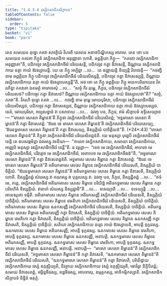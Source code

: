 ```yaml
---
title: "1.4.3.4 វស្សិកសាដិកសិក្ខាបទ"
tableOfContents: false
sidebar:
  order: 5
type: "tipitaka"
basket: "vi"
book: "para"
---
```



<DynamicBreadcrumb />

<Division number="626" book="para">

<Paragraph number="2323" book="para">
តេន សមយេន ពុទ្ធោ ភគវា សាវត្ថិយំ វិហរតិ ជេតវនេ អនាថបិណ្ឌិកស្ស អារាមេ. តេន ខោ បន សមយេន ភគវតា ភិក្ខូនំ វស្សិកសាដិកា អនុញ្ញាតា ហោតិ. ឆព្ពគ្គិយា ភិក្ខូ—  “ភគវតា វស្សិកសាដិកា អនុញ្ញាតា”តិ, បដិកច្ចេវ វស្សិកសាដិកចីវរំ បរិយេសន្តិ, បដិកច្ចេវ កត្វា និវាសេន្តិ, ជិណ្ណាយ វស្សិកសាដិកាយ នគ្គា កាយំ ឱវស្សាបេន្តិ. យេ តេ ភិក្ខូ អប្បិច្ឆា …បេ…  តេ ឧជ្ឈាយន្តិ ខិយ្យន្តិ វិបាចេន្តិ—  “កថញ្ហិ នាម ឆព្ពគ្គិយា ភិក្ខូ បដិកច្ចេវ វស្សិកសាដិកចីវរំ បរិយេសិស្សន្តិ, បដិកច្ចេវ កត្វា និវាសេស្សន្តិ, ជិណ្ណាយ វស្សិកសាដិកាយ នគ្គា កាយំ ឱវស្សាបេស្សន្តី”តិ.
</Paragraph>

<Paragraph number="2324" book="para">
អថ ខោ តេ ភិក្ខូ ឆព្ពគ្គិយេ ភិក្ខូ អនេកបរិយាយេន វិគរហិត្វា ភគវតោ ឯតមត្ថំ អារោចេសុំ …បេ…  “សច្ចំ កិរ តុម្ហេ, ភិក្ខវេ, បដិកច្ចេវ វស្សិកសាដិកចីវរំ បរិយេសថ? បដិកច្ចេវ កត្វា និវាសេថ? ជិណ្ណាយ វស្សិកសាដិកាយ នគ្គា កាយំ ឱវស្សាបេថា”តិ? “សច្ចំ, ភគវា”តិ. វិគរហិ ពុទ្ធោ ភគវា …បេ…  កថញ្ហិ នាម តុម្ហេ មោឃបុរិសា, បដិកច្ចេវ វស្សិកសាដិកចីវរំ បរិយេសិស្សថ, បដិកច្ចេវ កត្វា និវាសេស្សថ, ជិណ្ណាយ វស្សិកសាដិកាយ នគ្គា កាយំ ឱវស្សាបេស្សថ. នេតំ, មោឃបុរិសា, អប្បសន្នានំ វា បសាទាយ …បេ…  ឯវញ្ច បន, ភិក្ខវេ, ឥមំ សិក្ខាបទំ ឧទ្ទិសេយ្យាថ—
</Paragraph>

</Division>
<Division number="627" book="para">

<Paragraph number="2325" book="para">
<Emphasis>“‘មាសោ សេសោ គិម្ហានន៑’តិ ភិក្ខុនា វស្សិកសាដិកចីវរំ បរិយេសិតព្ពំ</Emphasis>; <Emphasis>‘អទ្ធមាសោ</Emphasis> <Emphasis>សេសោ គិម្ហានន៑’តិ កត្វា និវាសេតព្ពំ</Emphasis>. <Emphasis>‘ឱរេន ចេ មាសោ សេសោ គិម្ហានន៑’តិ វស្សិកសាដិកចីវរំ បរិយេសេយ្យ, ‘ឱរេនទ្ធមាសោ សេសោ គិម្ហានន៑’តិ កត្វា និវាសេយ្យ, និស្សគ្គិយំ បាចិត្តិយន៑”</Emphasis>តិ. (*24*:<Emphasis>43</Emphasis>)
</Paragraph>

</Division>
<Division number="628" book="para">

<Paragraph number="2326" book="para">
<Emphasis>“មាសោ សេសោ គិម្ហានន៑”តិ ភិក្ខុនា វស្សិកសាដិកចីវរំ បរិយេសិតព្ពន៑</Emphasis>តិ. យេ មនុស្សា បុព្ពេបិ វស្សិកសាដិកចីវរំ ទេន្តិ តេ ឧបសង្កមិត្វា ឯវមស្សុ វចនីយា—  “កាលោ វស្សិកសាដិកាយ, សមយោ វស្សិកសាដិកាយ, អញ្ញេបិ មនុស្សា វស្សិកសាដិកចីវរំ ទេន្តី”តិ. ន វត្តព្ពា—  “ទេថ មេ វស្សិកសាដិកចីវរំ, អាហរថ មេ វស្សិកសាដិកចីវរំ, បរិវត្តេថ មេ វស្សិកសាដិកចីវរំ, ចេតាបេថ មេ វស្សិកសាដិកចីវរន៑”តិ.
</Paragraph>

<Paragraph number="2327" book="para">
<Emphasis>“អទ្ធមាសោ សេសោ គិម្ហានន៑”តិ កត្វា និវាសេតព្ពន៑</Emphasis>តិ. អទ្ធមាសេ សេសេ គិម្ហានេ កត្វា និវាសេតព្ពំ.
</Paragraph>

<Paragraph number="2328" book="para">
<Emphasis>“ឱរេន ចេ មាសោ សេសោ គិម្ហានន៑”</Emphasis>តិ អតិរេកមាសេ សេសេ គិម្ហានេ វស្សិកសាដិកចីវរំ បរិយេសតិ, និស្សគ្គិយំ បាចិត្តិយំ.
</Paragraph>

<Paragraph number="2329" book="para">
<Emphasis>“ឱរេនទ្ធមាសោ សេសោ គិម្ហានន៑”</Emphasis>តិ អតិរេកទ្ធមាសេ សេសេ គិម្ហានេ កត្វា និវាសេតិ, និស្សគ្គិយំ ហោតិ. និស្សជ្ជិតព្ពំ សំឃស្ស វា គណស្ស វា បុគ្គលស្ស វា. ឯវញ្ច បន, ភិក្ខវេ, និស្សជ្ជិតព្ពំ …បេ…  “ឥទំ មេ, ភន្តេ, វស្សិកសាដិកចីវរំ អតិរេកមាសេ សេសេ គិម្ហានេ បរិយិដ្ឋំ អតិរេកទ្ធមាសេ សេសេ គិម្ហានេ កត្វា បរិទហិតំ និស្សគ្គិយំ. ឥមាហំ សំឃស្ស និស្សជ្ជាមី”តិ …បេ…  ទទេយ្យាតិ …បេ…  ទទេយ្យុន្តិ …បេ…  អាយស្មតោ ទម្មីតិ.
</Paragraph>

</Division>
<Division number="629" book="para">

<Paragraph number="2330" book="para">
អតិរេកមាសេ សេសេ គិម្ហានេ អតិរេកសញ្ញី វស្សិកសាដិកចីវរំ បរិយេសតិ, និស្សគ្គិយំ បាចិត្តិយំ. អតិរេកមាសេ សេសេ គិម្ហានេ វេមតិកោ វស្សិកសាដិកចីវរំ បរិយេសតិ, និស្សគ្គិយំ បាចិត្តិយំ. អតិរេកមាសេ សេសេ គិម្ហានេ ឩនកសញ្ញី វស្សិកសាដិកចីវរំ បរិយេសតិ, និស្សគ្គិយំ បាចិត្តិយំ.
</Paragraph>

<Paragraph number="2331" book="para">
អតិរេកទ្ធមាសេ សេសេ គិម្ហានេ អតិរេកសញ្ញី កត្វា និវាសេតិ, និស្សគ្គិយំ បាចិត្តិយំ. អតិរេកទ្ធមាសេ សេសេ គិម្ហានេ វេមតិកោ កត្វា និវាសេតិ, និស្សគ្គិយំ បាចិត្តិយំ. អតិរេកទ្ធមាសេ សេសេ គិម្ហានេ ឩនកសញ្ញី កត្វា និវាសេតិ, និស្សគ្គិយំ បាចិត្តិយំ.
</Paragraph>

<Paragraph number="2332" book="para">
សតិយា វស្សិកសាដិកាយ នគ្គោ កាយំ ឱវស្សាបេតិ, អាបត្តិ ទុក្កដស្ស. ឩនកមាសេ សេសេ គិម្ហានេ អតិរេកសញ្ញី, អាបត្តិ ទុក្កដស្ស. ឩនកមាសេ សេសេ គិម្ហានេ វេមតិកោ, អាបត្តិ ទុក្កដស្ស. ឩនកមាសេ សេសេ គិម្ហានេ ឩនកសញ្ញី, អនាបត្តិ.
</Paragraph>

<Paragraph number="2333" book="para">
ឩនកទ្ធមាសេ សេសេ គិម្ហានេ អតិរេកសញ្ញី, អាបត្តិ ទុក្កដស្ស. ឩនកទ្ធមាសេ សេសេ គិម្ហានេ វេមតិកោ, អាបត្តិ ទុក្កដស្ស. ឩនកទ្ធមាសេ សេសេ គិម្ហានេ ឩនកសញ្ញី, អនាបត្តិ.
</Paragraph>

</Division>
<Division number="630" book="para">

<Paragraph number="2334" book="para">
អនាបត្តិ—  “មាសោ សេសោ គិម្ហានន៑”តិ វស្សិកសាដិកចីវរំ បរិយេសតិ, “អទ្ធមាសោ សេសោ គិម្ហានន៑”តិ កត្វា និវាសេតិ, “ឩនកមាសោ សេសោ គិម្ហានន៑”តិ វស្សិកសាដិកចីវរំ បរិយេសតិ, “ឩនកទ្ធមាសោ សេសោ គិម្ហានន៑”តិ កត្វា និវាសេតិ, បរិយិដ្ឋាយ វស្សិកសាដិកាយ វស្សំ ឧក្កឌ្ឍិយ្យតិ, និវត្ថាយ វស្សិកសាដិកាយ វស្សំ ឧក្កឌ្ឍិយ្យតិ, ធោវិត្វា និក្ខិបិតព្ពំ; សមយេ និវាសេតព្ពំ, អច្ឆិន្នចីវរស្ស, នដ្ឋចីវរស្ស, អាបទាសុ, ឧម្មត្តកស្ស, អាទិកម្មិកស្សាតិ.

</Paragraph>
</Division>

<Paragraph number="2335" type="center" book="para">
វស្សិកសាដិកសិក្ខាបទំ និដ្ឋិតំ ចតុត្ថំ.
</Paragraph>